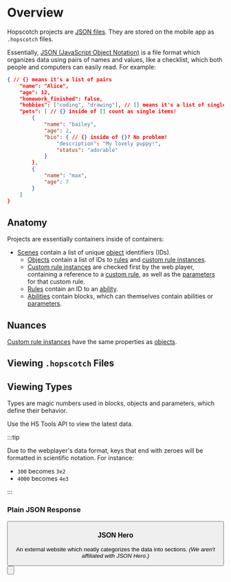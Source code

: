 

# Overview

Hopscotch projects are [JSON files](https://en.wikipedia.org/wiki/JSON). They are stored on the mobile app as `.hopscotch` files.

Essentially, [JSON (JavaScript Object Notation)](https://en.wikipedia.org/wiki/JSON) is a file format which organizes data using pairs of names and values,
like a checklist, which both people and computers can easily read. For example:

```json
{ // {} means it's a list of pairs
	"name": "Alice",
	"age": 12,
	"homework_finished": false,
	"hobbies": ["coding", "drawing"], // [] means it's a list of single items
	"pets": [ // {} inside of [] count as single items!
		{
			"name": "bailey",
			"age": 2,
			"bio": { // {} inside of {}? No problem!
				"description": "My lovely puppy!",
				"status": "adorable"
			}
		},
		{
			"name": "max",
			"age": 7
		}
	]
}
```

## Anatomy

Projects are essentially containers inside of containers:

- [Scenes](/wiki/spec/scene) contain a list of unique [object](/wiki/spec/object) identifiers (IDs).
  - [Objects](/wiki/spec/object) contain a list of IDs to [rules](/wiki/spec/rule) and [custom rule instances](/wiki/spec/custom-rule-instance).
   - [Custom rule instances](/wiki/spec/custom-rule-instance) are checked first by the web player<Note note="needs verification" />,
     containing a reference to a [custom rule](/wiki/spec/custom-rule), as well as the [parameters](/wiki/spec/parameter) for that custom rule.
   - [Rules](/wiki/spec/rule) contain an ID to an [ability](/wiki/spec/ability).
   - [Abilities](/wiki/spec/ability) contain blocks, which can themselves contain abilities or [parameters](/wiki/spec/parameter).

## Nuances

[Custom rule instances](/wiki/spec/custom-rule-instance) have the same properties as [objects](/wiki/spec/object).

## Viewing `.hopscotch` Files

<Undocumented message="Coming soon!" />

## Viewing Types

Types are magic numbers used in blocks, objects and parameters, which define their behavior.

Use the HS Tools API to view the latest data.

:::tip

Due to the webplayer's data format, keys that end with zeroes will be formatted in scientific notation. For instance:

- `300` becomes `3e2`
- `4000` becomes `4e3`

:::

### Plain JSON Response

<Button
          label="HS Tools API: Project Datatypes (API)"
          variant="secondary"
          link="https://hs-tools-api.up.railway.app/webplayer/2.0/project-datatypes"
          outline external
/>

### JSON Hero

An external website which neatly categorizes the data into sections.
*(We aren't affiliated with JSON Hero.)*

<Button
          label="HS Tools API: Project Datatypes (JSON Hero)"
          variant="secondary"
          link="https://jsonhero.io/new?url=https://hs-tools-api.up.railway.app/webplayer/2.0/project-datatypes"
          outline external
/>
